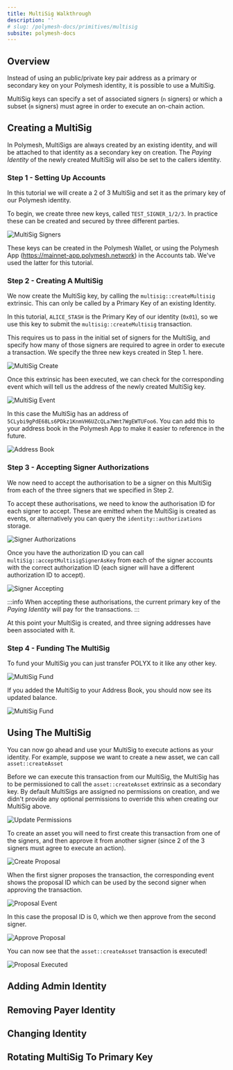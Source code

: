 ```yaml
---
title: MultiSig Walkthrough
description: ''
# slug: /polymesh-docs/primitives/multisig
subsite: polymesh-docs
---
```


## Overview

Instead of using an public/private key pair address as a primary or secondary key on your Polymesh identity, it is possible to use a MultiSig.

MultiSig keys can specify a set of associated signers (`n` signers) or which a subset (`m` signers) must agree in order to execute an on-chain action.

## Creating a MultiSig

In Polymesh, MultiSigs are always created by an existing identity, and will be attached to that identity as a secondary key on creation. The *Paying Identity* of the newly created MultiSig will also be set to the callers identity.

### Step 1 - Setting Up Accounts

In this tutorial we will create a 2 of 3 MultiSig and set it as the primary key of our Polymesh identity.

To begin, we create three new keys, called `TEST_SIGNER_1/2/3`. In practice these can be created and secured by three different parties.

![MultiSig Signers](../images/multisig/1-test_signers.png)

These keys can be created in the Polymesh Wallet, or using the Polymesh App (https://mainnet-app.polymesh.network) in the Accounts tab. We've used the latter for this tutorial.

### Step 2 - Creating A MultiSig

We now create the MultiSig key, by calling the `multisig::createMultisig` extrinsic. This can only be called by a Primary Key of an existing Identity.

In this tutorial, `ALICE_STASH` is the Primary Key of our identity (`0x01`), so we use this key to submit the `multisig::createMultisig` transaction.

This requires us to pass in the initial set of signers for the MultiSig, and specify how many of those signers are required to agree in order to execute a transaction. We specify the three new keys created in Step 1. here.

![MultiSig Create](../images/multisig/2-create_multisig.png)

Once this extrinsic has been executed, we can check for the corresponding event which will tell us the address of the newly created MultiSig key.

![MultiSig Event](../images/multisig/3-create_multisig_event.png)

In this case the MultiSig has an address of `5CLybi9gPdE68Ls6PDkz1KnmVH6UZcQLa7Wmt7WgEWTUFoo6`. You can add this to your address book in the Polymesh App to make it easier to reference in the future.

![Address Book](../images/multisig/3a-address_book.png)

### Step 3 - Accepting Signer Authorizations

We now need to accept the authorisation to be a signer on this MultiSig from each of the three signers that we specified in Step 2.

To accept these authorisations, we need to know the authorisation ID for each signer to accept. These are emitted when the MultiSig is created as events, or alternatively you can query the `identity::authorizations` storage.

![Signer Authorizations](../images/multisig/8-accept_multisig_signer_event.png)

Once you have the authorization ID you can call `multiSig::acceptMultisigSignerAsKey` from each of the signer accounts with the correct authorization ID (each signer will have a different authorization ID to accept).

![Signer Accepting](../images/multisig/9-accept_multisig.png)

:::info
When accepting these authorisations, the current primary key of the *Paying Identity* will pay for the transactions.
:::

At this point your MultiSig is created, and three signing addresses have been associated with it.

### Step 4 - Funding The MultiSig

To fund your MultiSig you can just transfer POLYX to it like any other key.

![MultiSig Fund](../images/multisig/6-fund_multisig.png)

If you added the MultiSig to your Address Book, you should now see its updated balance.

![MultiSig Fund](../images/multisig/7-multisig_funded.png)

## Using The MultiSig

You can now go ahead and use your MultiSig to execute actions as your identity. For example, suppose we want to create a new asset, we can call `asset::createAsset`

Before we can execute this transaction from our MultiSig, the MultiSig has to be permissioned to call the `asset::createAsset` extrinsic as a secondary key. By default MultiSigs are assigned no permissions on creation, and we didn't provide any optional permissions to override this when creating our MultiSig above.

![Update Permissions](../images/multisig/12-add_permissions.png)

To create an asset you will need to first create this transaction from one of the signers, and then approve it from another signer (since 2 of the 3 signers must agree to execute an action).

![Create Proposal](../images/multisig/13-create_proposal.png)

When the first signer proposes the transaction, the corresponding event shows the proposal ID which can be used by the second signer when approving the transaction.

![Proposal Event](../images/multisig/14-proposal_event.png)

In this case the proposal ID is 0, which we then approve from the second signer.

![Approve Proposal](../images/multisig/15-approve_proposal.png)

You can now see that the `asset::createAsset` transaction is executed!

![Proposal Executed](../images/multisig/16-proposal_executed.png)

## Adding Admin Identity

## Removing Payer Identity

## Changing Identity

## Rotating MultiSig To Primary Key